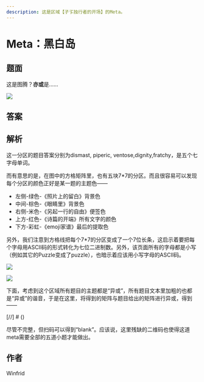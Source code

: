 ```yaml
---
description: 这是区域【孑孓独行者的开场】的Meta。
---
```


# Meta：黑白岛

## 题面

这是图腾？**亦或**是……

![](./06-meta-hei-bai-dao.assets/image_1.webp)

## 答案



## 解析

这一分区的题目答案分别为dismast, piperic, ventose,dignity,fratchy，是五个七字母单词。

而有意思的是，在图中的方格矩阵里，也有五块7\*7的分区。而且很容易可以发现每个分区的颜色正好是某一题的主题色——

* 左侧-绿色-《照片上的留白》背景色
* 中间-棕色-《眼睛里》背景色
* 右侧-米色-《另起一行的自由》便签色
* 上方-红色-《诗篇的开端》所有文字的颜色
* 下方-彩虹-《emoji家谱》最后的提取色

另外，我们注意到方格线把每个7\*7的分区变成了一个7位长条，这启示着要把每个字母用ASCII码的形式转化为七位二进制数。另外，该页面所有的字母都是小写（例如其它的Puzzle变成了puzzle），也暗示着应该用小写字母的ASCII码。

![](./06-meta-hei-bai-dao.assets/image_2.webp)

![](./06-meta-hei-bai-dao.assets/image_3.webp)

下面，考虑到这个区域所有题目的主题都是“异或”，所有题目文本里加粗的也都是“异或”的谐音，于是在这里，将得到的矩阵与题目给出的矩阵进行异或，得到——

[//]  # (<img src="https://statics.pku1.miaomiaomiao.com.cn/static/files/61a0dccaf135435ca264d4428bdb2494.png" alt="" data-size="original">)

尽管不完整，但扫码可以得到“blank”。应该说，这里残缺的二维码也使得这道meta需要全部的五道小题才能做出。

## 作者

Winfrid
